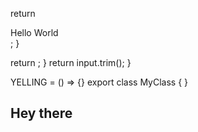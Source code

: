 
  return <div>Hello World</div>;
}

  return <Foo />;
}
  return input.trim();
}

YELLING = () => {}
export class MyClass {
}

## Hey there 
<Foo />